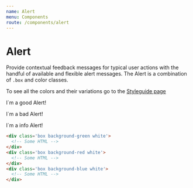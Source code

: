 ```yaml
---
name: Alert
menu: Components
route: /components/alert
---
```


# Alert

Provide contextual feedback messages for typical user actions with the handful of available and flexible alert messages.
The Alert is a combination of `.box` and color classes.
<p>To see all the colors and their variations go to the <a className='pink' href='/styleguide'>Styleguide page</a></p>

<div class='box background-green white'>
  <p
    class='white'
  >
    <i class="fas fa-check mr-2"></i> I`m a good Alert!
  </p>
</div>
<div class='box background-red white'>
  <p
    class='white'
  >
    <i class="fas fa-times mr-2"></i> I`m a bad Alert!
  </p>
</div>
<div class='box background-blue white'>
  <p
    class='white'
  >
    <i class="fas fa-info-circle mr-2"></i> I`m a info Alert!
  </p>
</div>

```html
<div class='box background-green white'>
  <!-- Some HTML -->
</div>
<div class='box background-red white'>
  <!-- Some HTML -->
</div>
<div class='box background-blue white'>
  <!-- Some HTML -->
</div>
```